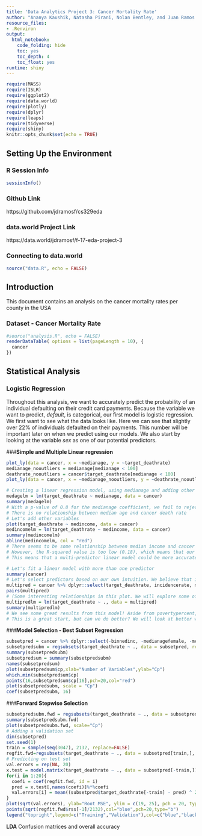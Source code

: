 ```yaml
---
title: 'Data Analytics Project 3: Cancer Mortality Rate'
author: "Ananya Kaushik, Natasha Pirani, Nolan Bentley, and Juan Ramos Fuentes"
resource_files:
- .Renviron
output:
  html_notebook:
    code_folding: hide
    toc: yes
    toc_depth: 4
    toc_float: yes
runtime: shiny
---
```


```r
require(MASS)
require(ISLR)
require(ggplot2)
require(data.world)
require(plotly)
require(dplyr)
require(leaps)
require(tidyverse)
require(shiny)
knitr::opts_chunk$set(echo = TRUE)
```

## **Setting Up the Environment**  
### **R Session Info**
```r
sessionInfo()
```

### **Github Link**
https://github.com/jdramosf/cs329eda

### **data.world Project Link**
https://data.world/jdramosf/f-17-eda-project-3

### **Connecting to data.world**
```r
source("data.R", echo = FALSE)
```

## **Introduction** 
This document contains an analysis on the cancer mortality rates per county in the USA 

### **Dataset -  Cancer Mortality Rate**
```r
#source("analysis.R", echo = FALSE)
renderDataTable( options = list(pageLength = 10), {
  cancer
})
```

## **Statistical Analysis**
### **Logistic Regression**
Throughout this analysis, we want to accurately predict the probability of an individual defaulting on their credit card payments. Because the variable we want to predict, *default*, is categorical, our first model is logistic regression.
We first want to see what the data looks like. Here we can see that slightly over 22% of individuals defaulted on their payments. This number will be important later on when we predict using our models. We also start by looking at the variable *sex* as one of our potential predictors.




###**Simple and Multiple Linear regression**

```r
plot_ly(data = cancer, x = ~medianage, y = ~target_deathrate)
medianage_nooutliers = medianage[medianage < 100]
deathrate_nooutliers = cancer$target_deathrate[medianage < 100]
plot_ly(data = cancer, x = ~medianage_nooutliers, y = ~deathrate_nooutliers)

# Creating a linear regression model, using medianage and adding other variables as we see fit
medagelm = lm(target_deathrate ~ medianage, data = cancer)
summary(medagelm)
# With a p-value of 0.8 for the medianage coefficient, we fail to reject the null hypothesis
# There is no relationship between median age and cancer death rate
# Let's add other variables
plot(target_deathrate ~ medincome, data = cancer)
medincomelm = lm(target_deathrate ~ medincome, data = cancer)
summary(medincomelm)
abline(medincomelm, col = "red")
# There seems to be some relationship between median income and cancer death rate, a negative relationship to be precise
# However, the R-squared value is too low (0.18), which means that our model does not fully explain the variance in the output variable
# This means that a multi-predictor linear model could be more accurate.

# Let's fit a linear model with more than one predictor
summary(cancer)
# Let's select predictors based on our own intuition. We believe that incidence rate, median income, population estimate, poverty percentage, unemployment percetange, and private coverage percentage could be the strongest predictors. Let's look at the relationships between these variables
multipred = cancer %>% dplyr::select(target_deathrate, incidencerate, medincome, popest2015, povertypercent, pctunemployed16_over, pctprivatecoverage)
pairs(multipred)
# (Some interesting relationships in this plot. We will explore some of these relationships in following insights)
multipredlm = lm(target_deathrate ~ ., data = multipred)
summary(multipredlm)
# We see some great results from this model! Aside from povertypercent, all of our predictors are statistically significant, and our R-squared has improved substantially (0.4284)
# This is a great start, but can we do better? We will look at better ways of identifying predictors for our model.
```

###**Model Selection - Best Subset Regression**
```r
subsetpred = cancer %>% dplyr::select(-binnedinc, -medianagefemale, -medianagemale, -geography, -pcths18_24, -pctnohs18_24, -pctsomecol18_24, -pctbachdeg18_24, -pctemployed16_over, -pctprivatecoveragealone, -pctempprivcoverage, -pctpubliccoverage, -pctpubliccoveragealone)
subsetpredsubm = regsubsets(target_deathrate ~ ., data = subsetpred, really.big = T, nvmax = 20)
summary(subsetpredsubm)
subsetpredsum = summary(subsetpredsubm)
names(subsetpredsum)
plot(subsetpredsum$cp,xlab="Number of Variables",ylab="Cp")
which.min(subsetpredsum$cp)
points(16,subsetpredsum$cp[16],pch=20,col="red")
plot(subsetpredsubm, scale = "Cp")
coef(subsetpredsubm, 16)
```

###**Forward Stepwise Selection**
```r
subsetpredsubm.fwd = regsubsets(target_deathrate ~ ., data = subsetpred, nvmax = 20,method = "forward")
summary(subsetpredsubm.fwd)
plot(subsetpredsubm.fwd, scale="Cp")
# Adding a validation set
dim(subsetpred)
set.seed(1)
train = sample(seq(3047), 2132, replace=FALSE)
regfit.fwd=regsubsets(target_deathrate ~ ., data = subsetpred[train,], nvmax = 20, method = "forward")
# Predicting on test set
val.errors = rep(NA, 20)
x.test = model.matrix(target_deathrate ~ ., data = subsetpred[-train,])
for(i in 1:20){ 
  coefi = coef(regfit.fwd, id = i)
  pred = x.test[,names(coefi)]%*%coefi
  val.errors[i] = mean((subsetpred$target_deathrate[-train] - pred) ^ 2)
}
plot(sqrt(val.errors), ylab="Root MSE", ylim = c(19, 25), pch = 20, type = "b")
points(sqrt(regfit.fwd$rss[-1]/2132),col="blue",pch=20,type="b")
legend("topright",legend=c("Training","Validation"),col=c("blue","black"),pch=20)
```




**LDA**
Confusion matrices and overall accuracy



